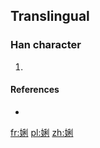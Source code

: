 ==Translingual==

===Han character===
{{Han char|rn=38|rad=女|as=07|sn=10|four=42400|canj=VHDN|ids=⿰女利}}

# {{defn|Han|sort=女07}}

====References====
* {{Han ref|kx=0263.251|hdz=21052.101|uh=5A33|ud=23091|bh=D164|bd=53604}}

[[fr:娳]]
[[pl:娳]]
[[zh:娳]]